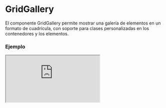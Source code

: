 # GridGallery

El componente GridGallery permite mostrar una galería de elementos en un formato de cuadrícula, con soporte para clases personalizadas en los contenedores y los elementos.


### Ejemplo

<Iframe minHeightIframe="30dvh" src="https://fenextjs-component-storybook.vercel.app/iframe.html?args=&id=gridgallery-gridgallery--index&viewMode=story" />

### Importación

Para importar el componente GridGallery, se puede hacer desde fenextjs

```tsx copy
import { GridGallery } from "fenextjs";
```

### Parámetros

| Parámetro | Tipo | Requerido | Default | Descripcion |
| --------- | ---- | --------- | ------- | ----------- |
| items | ReactNode[] | sí |  | Lista de elementos que se mostrarán dentro de la galería. |
| className | string | no | '' | Clase CSS para personalizar el contenedor principal de la galería. |
| classNameItem | string | no | '' | Clase CSS para personalizar cada uno de los elementos de la galería. |

### Storybook

Para ver el storybook del componente lo puede hacer con este [link](https://fenextjs-component-storybook.vercel.app/?path=/story/gridgallery-gridgallery--index)

### Usos

- Uso básico

```tsx copy
<GridGallery
    items={[
        <div>Item 1</div>,
        <div>Item 2</div>
    ]} 
/>
```

- Galería con clases personalizadas

```tsx copy
<GridGallery 
    className="mi-galeria" 
    classNameItem="mi-item" 
    items={[
        <div>Item 1</div>, 
        <div>Item 2</div>
    ]} 
/>
```

